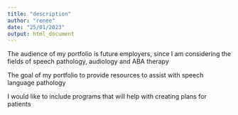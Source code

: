 ```yaml
---
title: "description"
author: "renee"
date: "25/01/2023"
output: html_document
---
```


The audience of my portfolio is future employers, since I am considering the fields of speech pathology, audiology and ABA therapy

The goal of my portfolio to provide resources to assist with speech language pathology

I would like to include programs that will help with creating plans for patients